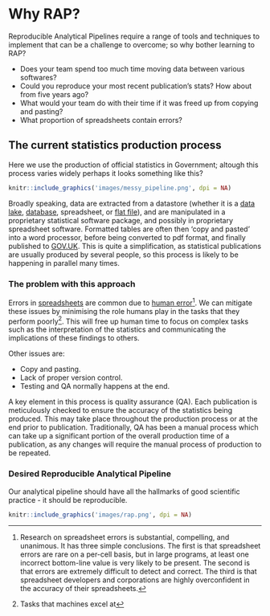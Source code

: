 # Why RAP? {#why}

Reproducible Analytical Pipelines require a range of tools and techniques to implement that can be a challenge to overcome; so why bother learning to RAP?

* Does your team spend too much time moving data between various softwares?
* Could you reproduce your most recent publication's stats? How about from five years ago?
* What would your team do with their time if it was freed up from copying and pasting?
* What proportion of spreadsheets contain errors?

## The current statistics production process

Here we use the production of official statistics in Government; altough this process varies widely perhaps it looks something like this?

```r
knitr::include_graphics('images/messy_pipeline.png', dpi = NA)
```

Broadly speaking, data are extracted from a datastore (whether it is a [data lake](https://en.wikipedia.org/wiki/Data_lake), [database](https://en.wikipedia.org/wiki/Database), spreadsheet, or [flat file](https://en.wikipedia.org/wiki/Flat_file_database)), and are manipulated in a proprietary statistical software package, and possibly in proprietary spreadsheet software. Formatted tables are often then ‘copy and pasted’ into a word processor, before being converted to pdf format, and finally published to [GOV.UK](https://www.gov.uk/). This is quite a simplification, as statistical publications are usually produced by several people, so this process is likely to be happening in parallel many times.

### The problem with this approach

Errors in [spreadsheets](http://faculty.tuck.dartmouth.edu/images/uploads/faculty/serp/Errors.pdf) are common due to [human error](https://arxiv.org/abs/1602.02601)^[Research on spreadsheet errors is substantial, compelling, and unanimous. It has three simple conclusions. The first is that spreadsheet errors are rare on a per-cell basis, but in large programs, at least one incorrect bottom-line value is very likely to be present. The second is that errors are extremely difficult to detect and correct. The third is that spreadsheet developers and corporations are highly overconfident in the accuracy of their spreadsheets.]. We can mitigate these issues by minimising the role humans play in the tasks that they perform poorly^[Tasks that machines excel at]. This will free up human time to focus on complex tasks such as the interpretation of the statistics and communicating the implications of these findings to others.  

Other issues are: 

* Copy and pasting.
* Lack of proper version control.
* Testing and QA normally happens at the end.

A key element in this process is quality assurance (QA). Each publication is meticulously checked to ensure the accuracy of the statistics being produced. This may take place throughout the production process or at the end prior to publication. Traditionally, QA has been a manual process which can take up a significant portion of the overall production time of a publication, as any changes will require the manual process of production to be repeated.

### Desired Reproducible Analytical Pipeline

Our analytical pipeline should have all the hallmarks of good scientific practice - it should be reproducible.  

```r
knitr::include_graphics('images/rap.png', dpi = NA)
```
